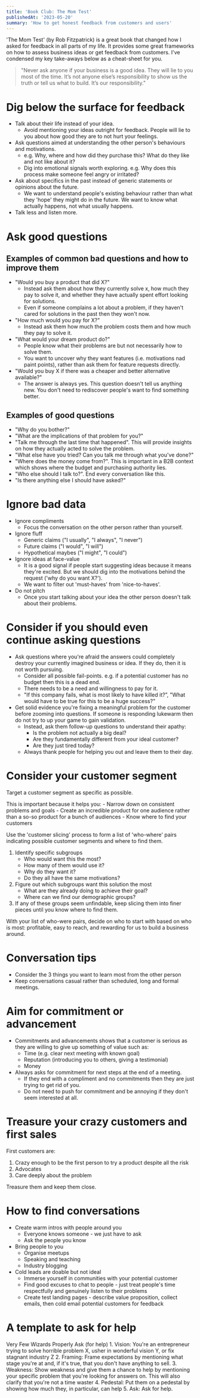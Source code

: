 ```yaml
---
title: 'Book Club: The Mom Test'
publishedAt: '2023-05-20'
summary: 'How to get honest feedback from customers and users'
---
```

'The Mom Test' (by Rob Fitzpatrick) is a great book that changed how I asked for feedback in all parts of my life.
It provides some great frameworks on how to assess business ideas or get feedback from customers. I've condensed my key take-aways below as a cheat-sheet for you.

> "Never ask anyone if your business is a good idea. They will lie to you most of the time. It’s not anyone else’s responsibility to show us the truth or tell us what to build. It’s our responsibility."

# Dig below the surface for feedback
- Talk about their life instead of your idea.
    - Avoid mentioning your ideas outright for feedback. People will lie to you about how good they are to not hurt your feelings.
- Ask questions aimed at understanding the other person's behaviours and motivations.
    - e.g. Why, where and how did they purchase this? What do they like and not like about it?
    - Dig into emotional signals worth exploring. e.g. Why does this process make someone feel angry or irritated?
- Ask about specifics in the past instead of generic statements or opinions about the future.
    - We want to understand people's existing behaviour rather than what they 'hope' they might do in the future. We want to know what actually happens, not what usually happens.
- Talk less and listen more.

# Ask good questions
## Examples of common bad questions and how to improve them
- "Would you buy a product that did X?"
    - Instead ask them about how they currently solve x, how much they pay to solve it, and whether they have actually spent effort looking for solutions.
    - Even if someone complains a lot about a problem, if they haven't cared for solutions in the past then they won't now.
- "How much would you pay for X?"
    - Instead ask them how much the problem costs them and how much they pay to solve it.
- "What would your dream product do?"
    - People know what their problems are but not necessarily how to solve them.
    - You want to uncover why they want features (i.e. motivations nad paint points), rather than ask them for feature requests directly.
- "Would you buy X if there was a cheaper and better alternative available?"
    - The answer is always yes. This question doesn't tell us anything new. You don't need to rediscover people's want to find something better.

## Examples of good questions
- "Why do you bother?"
- "What are the implications of that problem for you?"
- "Talk me through the last time that happened". This will provide insights on how they actually acted to solve the problem.
- "What else have you tried? Can you talk me through what you've done?"
- "Where does the money come from?". This is important in a B2B context which shows where the budget and purchasing authority lies.
- "Who else should I talk to?". End every conversation like this.
- "Is there anything else I should have asked?"

# Ignore bad data
- Ignore compliments
    - Focus the conversation on the other person rather than yourself.
- Ignore fluff
    - Generic claims ("I usually", "I always", "I never")
    - Future claims ("I would", "I will")
    - Hypothetical maybes ("I might", "I could")
- Ignore ideas at face-value
    - It is a good signal if people start suggesting ideas because it means they're excited. But we should dig into the motivations behind the request ('why do you want X?').
    - We want to filter out 'must-haves' from 'nice-to-haves'.
- Do not pitch
    - Once you start talking about your idea the other person doesn't talk about their problems.

# Consider if you should even continue asking questions
- Ask questions where you're afraid the answers could completely destroy your currently imagined business or idea. If they do, then it is not worth pursuing.
    - Consider all possible fail-points. e.g. if a potential customer has no budget then this is a dead end.
    - There needs to be a need and willingness to pay for it.
    - "If this company fails, what is most likely to have killed it?”, "What would have to be true for this to be a huge success?"
- Get solid evidence you're fixing a meaningful problem for the customer before zooming into questions. If someone is responding lukewarm then do not try to up your game to gain validation.
    - Instead, ask them follow-up questions to understand their apathy:
        - Is the problem not actually a big deal?
        - Are they fundamentally different from your ideal customer?
        - Are they just tired today?
    - Always thank people for helping you out and leave them to their day.

# Consider your customer segment
Target a customer segment as specific as possible.

This is important because it helps you:
    - Narrow down on consistent problems and goals
    - Create an incredible product for one audience rather than a so-so product for a bunch of audiences
    - Know where to find your customers

Use the 'customer slicing' process to form a list of 'who-where' pairs indicating possible customer segments and where to find them.
1. Identify specific subgroups
    - Who would want this the most?
    - How many of them would use it?
    - Why do they want it?
    - Do they all have the same motivations?
2. Figure out which subgroups want this solution the most
    - What are they already doing to achieve their goal?
    - Where can we find our demographic groups?
3. If any of these groups seem unfindable, keep slicing them into finer pieces until you know where to find them.

With your list of who-were pairs, decide on who to start with based on who is most: profitable, easy to reach, and rewarding for us to build a business around.

# Conversation tips
- Consider the 3 things you want to learn most from the other person
- Keep conversations casual rather than scheduled, long and formal meetings.

# Aim for commitment or advancement
- Commitments and advancements shows that a customer is serious as they are willing to give up something of value such as:
    - Time (e.g. clear next meeting with known goal)
    - Reputation (introducing you to others, giving a testimonial)
    - Money
- Always asks for commitment for next steps at the end of a meeting.
    - If they end with a compliment and no commitments then they are just trying to get rid of you.
    - Do not need to push for commitment and be annoying if they don't seem interested at all.

# Treasure your crazy customers and first sales
First customers are:
1. Crazy enough to be the first person to try a product despite all the risk
2. Advocates
3. Care deeply about the problem

Treasure them and keep them close.

# How to find conversations
- Create warm intros with people around you
    - Everyone knows someone - we just have to ask
    - Ask the people you know
- Bring people to you
    - Organise meetups
    - Speaking and teaching
    - Industry blogging
- Cold leads are doable but not ideal
    - Immerse yourself in communities with your potential customer
    - Find good excuses to chat to people - just treat people's time respectfully and genuinely listen to their problems
    - Create test landing pages - describe value proposition, collect emails, then cold email potential customers for feedback

# A template to ask for help
Very Few Wizards Properly Ask (for help)
	1. Vision: You're an entrepreneur trying to solve horrible problem X, usher in wonderful vision Y, or fix stagnant industry Z
	2. Framing: Frame expectations by mentioning what stage you're at and, if it's true, that you don't have anything to sell.
	3. Weakness: Show weakness and give them a chance to help by mentioning your specific problem that you're looking for answers on. This will also clarify that you're not a time waster
	4. Pedestal: Put them on a pedestal by showing how much they, in particular, can help
	5. Ask: Ask for help.
